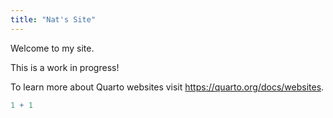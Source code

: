 ```yaml
---
title: "Nat's Site"
---
```


Welcome to my site. 

This is a work in progress!

To learn more about Quarto websites visit <https://quarto.org/docs/websites>.

```r
1 + 1
```
